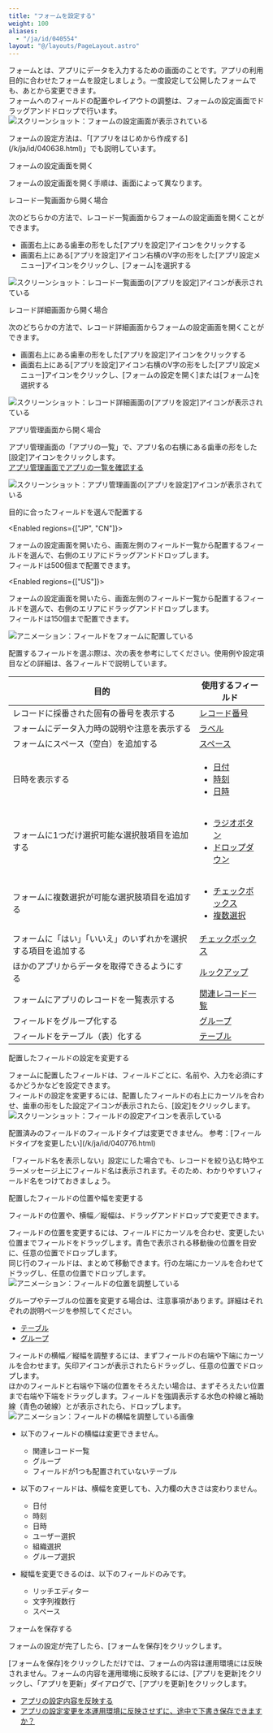 ```yaml
---
title: "フォームを設定する"
weight: 100
aliases:
  - "/ja/id/040554"
layout: "@/layouts/PageLayout.astro"
---
```




フォームとは、アプリにデータを入力するための画面のことです。アプリの利用目的に合わせたフォームを設定しましょう。一度設定して公開したフォームでも、あとから変更できます。  
フォームへのフィールドの配置やレイアウトの調整は、フォームの設定画面でドラッグアンドドロップで行います。  
<Img src="/k/kintone/img-ja/set_form_img1.png" alt="スクリーンショット：フォームの設定画面が表示されている" />

<Reference>
フォームの設定方法は、「[アプリをはじめから作成する](/k/ja/id/040638.html)」でも説明しています。

</Reference>

<Heading id="form_set_form_10">フォームの設定画面を開く</Heading>

フォームの設定画面を開く手順は、画面によって異なります。

<Heading level={3} id="form_set_form_1010">レコード一覧画面から開く場合</Heading>

次のどちらかの方法で、レコード一覧画面からフォームの設定画面を開くことができます。

* 画面右上にある歯車の形をした[アプリを設定]アイコンをクリックする
* 画面右上にある[アプリを設定]アイコン右横のV字の形をした[アプリ設定メニュー]アイコンをクリックし、[フォーム]を選択する

<Img src="/k/kintone/img-ja/set_form_img03.png" alt="スクリーンショット：レコード一覧画面の[アプリを設定]アイコンが表示されている" />

<Heading level={3} id="form_set_form_1020">レコード詳細画面から開く場合</Heading>

次のどちらかの方法で、レコード詳細画面からフォームの設定画面を開くことができます。

* 画面右上にある歯車の形をした[アプリを設定]アイコンをクリックする
* 画面右上にある[アプリを設定]アイコン右横のV字の形をした[アプリ設定メニュー]アイコンをクリックし、[フォームの設定を開く]または[フォーム]を選択する

<Img src="/k/kintone/img-ja/set_form_img04.png" alt="スクリーンショット：レコード詳細画面の[アプリを設定]アイコンが表示されている" />

<Heading level={3} id="form_set_form_1030">アプリ管理画面から開く場合</Heading>

アプリ管理画面の「アプリの一覧」で、アプリ名の右横にある歯車の形をした[設定]アイコンをクリックします。  
[アプリ管理画面でアプリの一覧を確認する](/k/ja/id/04012.html)

<Img src="/k/kintone/img-ja/set_form_img05.png" alt="スクリーンショット：アプリ管理画面の[アプリを設定]アイコンが表示されている" />

<Heading id="form_set_form_20">目的に合ったフィールドを選んで配置する</Heading>

<Enabled regions={["JP", "CN"]}>

フォームの設定画面を開いたら、画面左側のフィールド一覧から配置するフィールドを選んで、右側のエリアにドラッグアンドドロップします。  
フィールドは500個まで配置できます。

</Enabled>

<Enabled regions={["US"]}>

フォームの設定画面を開いたら、画面左側のフィールド一覧から配置するフィールドを選んで、右側のエリアにドラッグアンドドロップします。  
フィールドは150個まで配置できます。

</Enabled>

<Img src="/k/kintone/img-ja/set_form_img06.gif" alt="アニメーション：フィールドをフォームに配置している" />

配置するフィールドを選ぶ際は、次の表を参考にしてください。使用例や設定項目などの詳細は、各フィールドで説明しています。

<table>
    <thead>
        <tr>
            <th><b>目的</b></th>
            <th><b>使用するフィールド</b></th>
        </tr>
    </thead>
    <tbody>
        <tr>
            <td>レコードに採番された固有の番号を表示する</td>
            <td><a href="/k/ja/id/040536.html">レコード番号</a></td>
        </tr>
        <tr>
            <td>フォームにデータ入力時の説明や注意を表示する</td>
            <td><a href="/k/ja/id/040531.html">ラベル</a></td>
        </tr>
        <tr>
            <td>フォームにスペース（空白）を追加する</td>
            <td><a href="/k/ja/id/040515.html">スペース</a></td>
        </tr>
        <tr>
            <td>
              日時を表示する
            </td>
            <td>
              <ul>
                <li><a href="/k/ja/id/040521.html">日付</a></li>
                <li><a href="/k/ja/id/040540.html">時刻</a></li>
                <li><a href="/k/ja/id/040522.html">日時</a></li>
              </ul>
            </td>
        </tr>
        <tr>
            <td>フォームに1つだけ選択可能な選択肢項目を追加する</td>
            <td>
              <ul>
                <li><a href="/k/ja/id/040535.html">ラジオボタン</a></li>
                <li><a href="/k/ja/id/040524.html">ドロップダウン</a></li>
              </ul>
            </td>
        </tr>
        <tr>
            <td>フォームに複数選択が可能な選択肢項目を追加する</td>
            <td>
              <ul>
                <li><a href="/k/ja/id/040518.html">チェックボックス</a></li>
                <li><a href="/k/ja/id/040533.html">複数選択</a></li>
              </ul>
            </td>
        </tr>
        <tr>
            <td>フォームに「はい」「いいえ」のいずれかを選択する項目を追加する</td>
            <td><a href="/k/ja/id/040518.html">チェックボックス</a></td>
        </tr>
        <tr>
            <td>ほかのアプリからデータを取得できるようにする</td>
            <td><a href="/k/ja/id/040526.html">ルックアップ</a></td>
        </tr>
        <tr>
            <td>フォームにアプリのレコードを一覧表示する</td>
            <td><a href="/k/ja/id/040527.html">関連レコード一覧</a></td>
        </tr>
        <tr>
            <td>フィールドをグループ化する</td>
            <td><a href="/k/ja/id/040525.html">グループ</a></td>
        </tr>
        <tr>
            <td>フィールドをテーブル（表）化する</td>
            <td><a href="/k/ja/id/040529.html">テーブル</a></td>
        </tr>
    </tbody>
</table>

<Heading id="form_set_form_30">配置したフィールドの設定を変更する</Heading>

フォームに配置したフィールドは、フィールドごとに、名前や、入力を必須にするかどうかなどを設定できます。  
フィールドの設定を変更するには、配置したフィールドの右上にカーソルを合わせ、歯車の形をした設定アイコンが表示されたら、[設定]をクリックします。
<Img src="/k/kintone/img-ja/set_form_img2.png" alt="スクリーンショット：フィールドの設定アイコンを表示している" />

<Note>
配置済みのフィールドのフィールドタイプは変更できません。  
参考：[フィールドタイプを変更したい](/k/ja/id/040776.html)

</Note>

<Hint>

「フィールド名を表示しない」設定にした場合でも、レコードを絞り込む時やエラーメッセージ上にフィールド名は表示されます。そのため、わかりやすいフィールド名をつけておきましょう。

</Hint>

<Heading id="form_set_form_40">配置したフィールドの位置や幅を変更する</Heading>

フィールドの位置や、横幅／縦幅は、ドラッグアンドドロップで変更できます。

フィールドの位置を変更するには、フィールドにカーソルを合わせ、変更したい位置までフィールドをドラッグします。青色で表示される移動後の位置を目安に、任意の位置でドロップします。  
同じ行のフィールドは、まとめて移動できます。行の左端にカーソルを合わせてドラッグし、任意の位置でドロップします。
<Img src="/k/kintone/img-ja/set_form_img08.gif" alt="アニメーション：フィールドの位置を調整している" />

<Note>

グループやテーブルの位置を変更する場合は、注意事項があります。詳細はそれぞれの説明ページを参照してください。

* [テーブル](/k/ja/id/040529.html)
* [グループ](/k/ja/id/040525.html)

</Note>

フィールドの横幅／縦幅を調整するには、まずフィールドの右端や下端にカーソルを合わせます。矢印アイコンが表示されたらドラッグし、任意の位置でドロップします。  
ほかのフィールドと右端や下端の位置をそろえたい場合は、まずそろえたい位置まで右端や下端をドラッグします。フィールドを強調表示する水色の枠線と補助線（青色の破線）とが表示されたら、ドロップします。
<Img src="/k/kintone/img-ja/set_form_img07.gif" alt="アニメーション：フィールドの横幅を調整している画像" />

<Note>

* 以下のフィールドの横幅は変更できません。
  * 関連レコード一覧
  * グループ
  * フィールドが1つも配置されていないテーブル

* 以下のフィールドは、横幅を変更しても、入力欄の大きさは変わりません。
  * 日付
  * 時刻
  * 日時
  * ユーザー選択
  * 組織選択
  * グループ選択

* 縦幅を変更できるのは、以下のフィールドのみです。
  * リッチエディター
  * 文字列複数行
  * スペース

</Note>

<Heading id="form_set_form_50">フォームを保存する</Heading>

フォームの設定が完了したら、[フォームを保存]をクリックします。

[フォームを保存]をクリックしただけでは、フォームの内容は運用環境には反映されません。フォームの内容を運用環境に反映するには、[アプリを更新]をクリックし、「アプリを更新」ダイアログで、[アプリを更新]をクリックします。

<Reference>

* [アプリの設定内容を反映する](/k/ja/id/040473.html#app_settings_app_changesettings_20)
* [アプリの設定変更を本運用環境に反映させずに、途中で下書き保存できますか？](/k/ja/id/040223.html)

</Reference>
